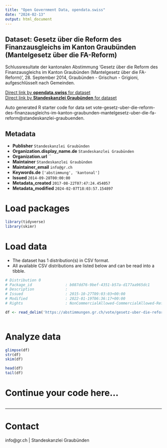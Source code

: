 ```yaml
---
title: "Open Government Data, opendata.swiss"
date: "2024-02-13"
output: html_document
---
```


## Dataset: Gesetz über die Reform des Finanzausgleichs im Kanton Graubünden (Mantelgesetz über die FA-Reform)

Schlussresultate der kantonalen Abstimmung 'Gesetz über die Reform des Finanzausgleichs im Kanton Graubünden (Mantelgesetz über die FA-Reform)', 28. September 2014, Graubünden - Grischun - Grigioni, aufgeschlüsselt nach Gemeinden.

[Direct link by **opendata.swiss** for dataset](https://opendata.swiss/de/dataset/gesetz-uber-die-reform-des-finanzausgleichs-im-kanton-graubunden-mantelgesetz-uber-die-fa-refor)<br>
[Direct link by **Standeskanzlei Graubünden** for dataset](https://abstimmungen.gr.ch/vote/gesetz-uber-die-reform-des-finanzausgleichs-im-kanton-graubunden-mantelgesetz-uber-die-fa-reform/data)

Auto generated R starter code for data set vote-gesetz-uber-die-reform-des-finanzausgleichs-im-kanton-graubunden-mantelgesetz-uber-die-fa-reform@standeskanzlei-graubuenden.

## Metadata

- **Publisher** `Standeskanzlei Graubünden`
- **Organization.display_name.de** `Standeskanzlei Graubünden`
- **Organization.url** ``
- **Maintainer** `Standeskanzlei Graubünden`
- **Maintainer_email** `info@gr.ch`
- **Keywords.de** `['abstimmung', 'kantonal']`
- **Issued** `2014-09-28T00:00:00`
- **Metadata_created** `2017-08-22T07:47:24.454057`
- **Metadata_modified** `2024-02-07T18:03:57.154897`


# Load packages

```r

library(tidyverse)
library(skimr)

```

# Load data

-   The dataset has 1 distribution(s) in CSV format.
-   All available CSV distributions are listed below and can be read into a tibble.

```r

# Distribution 0
# Package_id               : b087dd76-9bef-4351-b57a-d177aa965dc1
# Description              : 
# Issued                   : 2015-10-27T09:03:03+00:00
# Modified                 : 2022-01-19T06:36:17+00:00
# Rights                   : NonCommercialAllowed-CommercialAllowed-ReferenceRequired

df <- read_delim('https://abstimmungen.gr.ch/vote/gesetz-uber-die-reform-des-finanzausgleichs-im-kanton-graubunden-mantelgesetz-uber-die-fa-reform/data-csv')



```

# Analyze data

```r

glimpse(df)
str(df)
skim(df)

head(df)
tail(df)

```

# Continue your code here...

```r

```

------------------------------------------------------------------------

# Contact

info@gr.ch | Standeskanzlei Graubünden
